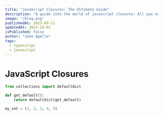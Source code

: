 ```yaml
---
title: "JavaScript Closures: The Ultimate Guide"
description: "A guide into the world of javascript closures: All you need to know to get started with JavaScript closures."
image: "/blog.png"
publishedAt: 2023-09-11
updatedAt: 2023-10-01
isPublished: false
author: "John Apella"
tags:
  - typescript
  - javascript
---
```


# JavaScript Closures

```python
from collections import defaultdict

def get_default():
    return defaultdict(get_default)

my_set = (1, 2, 3, 4, 5)

```